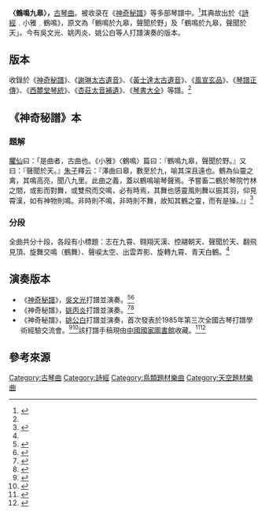'''〈鶴鳴九皋〉，'''[[古琴曲|古琴曲]]。被收录在《[[神奇秘譜|神奇秘譜]]》等多部琴譜中。<ref name=":1">{{Cite book|title=《存見古琴曲譜輯覽》|publisher=文化藝術出版社|year=2007|editor=查阜西|editor-link=查阜西|page=5}}</ref>其典故出於《[[诗经|詩經]]﹒小雅﹒鶴鳴》，原文為「鶴鳴於九皋，聲聞於野」及「鶴鳴於九皋，聲聞於天」。今有吳文光、姚丙炎、姚公白等人打譜演奏的版本。

== 版本 ==
收錄於《[[神奇秘譜|神奇秘譜]]》、《[[謝琳太古遺音|謝琳太古遺音]]》、《[[黃士達太古遺音|黃士達太古遺音]]》、《[[風宣玄品|風宣玄品]]》、《[[琴譜正傳|琴譜正傳]]》、《[[西麓堂琴統|西麓堂琴統]]》、《[[杏莊太音補遺|杏莊太音補遺]]》、《[[琴書大全|琴書大全]]》等譜。<ref name=":1" />

== 《神奇秘譜》本 ==

=== 題解 ===
[[臞仙|臞仙]]曰：「是曲者，古曲也。《小雅》〈鶴鳴〉篇曰：『鶴鳴九皋，聲聞於野。』又曰：『聲聞於天。』[[朱子|朱子]]釋云：『澤曲曰皋，數至於九，喻其深且遠也。鶴為仙靈之禽，其鳴高亮，聞八九里。此曲之義，蓋以鶴鳴喻琴聲焉。予嘗畜二鶴於琴院竹林之間，或影而對舞，或雙飛而交鳴，必有時焉，其舞也感靈風則舞以振其羽，仰見霄漢，如有神物則鳴。非時則不鳴，非時則不舞，故知其鶴之靈，而有是操。』」<ref name=":0">{{Cite book|title=《神奇秘譜》|last=朱|first=權|authorlink=朱權}}</ref>

=== 分段 ===
全曲共分十段，各段有小標題：志在九霄、翱翔天漢、控翮朝天、聲聞於天、翻飛見頂、旋舞交鳴（鶴舞）、聲唳太空、出雲弄影、旋轉九霄、青天白鶴。<ref name=":0" />

== 演奏版本 ==

* 《[[神奇秘譜|神奇秘譜]]》，[[吳文光_(音樂家)|吳文光]]打譜並演奏。<ref>{{Cite book|title=《神奇秘譜樂詮》|author=吳文光|publisher=上海音樂出版社|year=2008|isbn=9787807512516|location=中國|authorlink=吳文光 (音樂家)}}</ref><ref>{{Cite book|title=《列子御風》|last=吳文光|publisher=龍音製作|year=1999|location=香港}}</ref>
* 《神奇秘譜》，[[姚丙炎|姚丙炎]]打譜並演奏。<ref>{{Cite book|title=《琴曲鉤沉》|author=[[姚丙炎|姚丙炎]]|publisher=中華書局|year=2018|isbn=9787101125634|location=中國|editor-last=[[姚公白|姚公白]]}}</ref><ref>{{Cite book|title=《姚丙炎古琴藝術》|last=姚丙炎|publisher=龍音製作|location=香港}}</ref>
* 《神奇秘譜》，[[姚公白|姚公白]]打譜並演奏，首次發表於1985年第三次全國古琴打譜學術經驗交流會。<ref name="志蓮">{{Cite web|title=志蓮淨苑 - 文化|url=http://www.chilin.org/culture/Lecturers/lecturers_detail?id=38|accessdate=2021-06-21|work=|publisher=志蓮淨苑|archive-url=https://web.archive.org/web/20210624203053/http://www.chilin.org/culture/Lecturers/lecturers_detail?id=38|archive-date=2021-06-24|dead-url=no}}</ref><ref>{{Cite book|title=《鶴鳴九皋》|author=[[林友仁|林友仁]]、[[姚公白|姚公白]]|publisher=中國唱片深圳公司}}</ref>該打譜手稿現由[[中國國家圖書館|中國國家圖書館]]收藏。<ref>{{Cite web|title=古琴家姚公白向国图捐赠《鹤鸣九皋》手稿|url=http://collection.sina.com.cn/yjjj/2019-10-12/doc-iicezzrr1656425.shtml|access-date=2021-11-18|date=2019-10-12|work=新浪收藏|archive-date=2021-11-18|archive-url=https://web.archive.org/web/20211118022318/http://collection.sina.com.cn/yjjj/2019-10-12/doc-iicezzrr1656425.shtml|dead-url=no}}</ref><ref>{{Cite web|title=古琴名家姚公白向国图捐赠《鹤鸣九皋》手稿|url=https://v.qq.com/x/page/c30085kllow.html|access-date=2021-11-18|work=腾讯视频|publisher=中国教育电视台|archive-date=2021-11-18|archive-url=https://web.archive.org/web/20211118022313/https://v.qq.com/x/page/c30085kllow.html|dead-url=no}}</ref>

==參考來源==

[[Category:古琴曲|Category:古琴曲]]
[[Category:詩經|Category:詩經]]
[[Category:鳥類題材樂曲|Category:鳥類題材樂曲]]
[[Category:天空題材樂曲|Category:天空題材樂曲]]